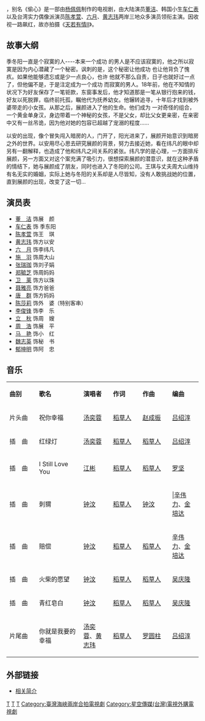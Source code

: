 {{电视节目信息框
| 名称       = 天若有情(台灣翻譯：偷心)
| 原名       = Endless Love
| 图片       = 电视剧天若有情 2005.jpg
| 图说       = 
| 类型       = [[偶像剧|偶像剧]]
| 原创       = 
| 发展       = 
| 导演       = 胡秀兰、叶昭仪
| 副导演     = 林惠美、杨启荣
| 编剧       = 李顺慈
| 演出       = [[董洁|董　洁]]<br/>[[车仁表|车仁表]]<br/>[[陈孝萱|陈孝萱]]<br/>[[黄志玮|黄志玮]]<br/>[[六月_(艺人)|六　月]]<br/>[[施羽|施　羽]] 
| 片头曲     = 祝你幸福（[[汤奕蓉|汤奕蓉]]）
| 片尾曲     = 你就是我要的幸福（[[汤奕蓉|汤奕蓉]]、[[黄志玮|黄志玮]]）
| 国家       = {{TWN}}、{{CHNML}}
| 语言       = [[台湾国语|国语]]
| 集数       = 35集
| 执行制作   = 许佩珊
| 制作人     = [[杨佩佩|杨佩佩]]
| 监制       = 
| 副制作人   = 
| 共同制片人 = 
| 制作公司   = 杨佩佩工作室、[[新亚洲娱乐集团|新亚洲娱乐集团]] 
| 编审       = 
| 剪辑       = 刘忆华
| 外景       = 
| 机位       = 
| 每集长     = 60分钟
| 频道       = [[卫视中文台|卫视中文台]]
| 视频制式   = 
| 音频制式   = 
| 开始       = 2005年4月4日
| 结束       = 2005年5月20日
| 频道1       = [[浙江卫视|浙江卫视]]
| 视频制式1   = 
| 音频制式 1  = 
| 开始1       = 2005年3月5日
| 结束1       = 2005年4月21日
| 官方网站   = 
| imdb_id    = 
| tv_com_id  = 
}}

{{engname|天若有情|''Endless Love''}}，别名《偷心》是一部由[[杨佩佩|杨佩佩]]制作的电视剧，由大陆演员[[董洁|董洁]]、韩国小生[[车仁表|车仁表]]以及台湾实力偶像派演员[[陈孝萱|陈孝萱]]、[[六月_(艺人)|六月]]、[[黄志玮|黄志玮]]两岸三地众多演员领衔主演。因收视一路飙红，故亦拍摄《[[天若有情Ⅱ_(电视剧)|天若有情Ⅱ]]》。

==故事大纲==
季冬阳一直是个寂寞的人----本来一个成功 的男人是不应该寂寞的，他之所以寂寞是因为内心潜藏了一个秘密。讽刺的是，这个秘密让他成功 也让他背负了愧 疚。如果他能够遗忘或是少一点良心，也许 他就不那么自责，日子也就好过一点了，但他偏不是，于是注定成为一个成功 而寂寞的男人。18年前，他在不知情的状况下为好友保存了一笔钜款，东窗事发后，他才知道那是一笔从银行抱来的钱，好友以死脱罪，临终前托孤，瞩他代为抚养幼女。他辗转追寻，十年后才找到被外婆带走的小女孩。从那之后，展颜进入了他的生命。他们成为 一对奇怪的组合，一个黄金单身汉，身边带着一个神秘的女孩，不是父女，却比父女更亲密，在亲密中又有一丝吊诡，因为他对她的包容已超越了宠溺的程度……

以安的出现，像个冒失闯入暗房的人，门开了，阳光进来了，展颜开始意识到暗房之外的世界。以安用尽心思去研究展颜的背景，努力去接近她，看在纬凡的眼中却另有一翻解释，也造成了他和纬凡之间关系的紧张。纬凡学的是心理，一方面排斥展颜，另一方面又对这个案充满了吸引力，很想探索展颜的潜意识，就在这种矛盾的情结下，她与展颜成了朋友，同时也进入了冬阳的公司。王琪与丈夫周大山维持有名无实的婚姻，实际上她与冬阳的关系却是人尽皆知，没有人敢挑战她的位置，直到展颜的出现，改变了这一切…

==演员表==
*[[董洁|董　洁]] 饰展　颜
*[[车仁表|车仁表]] 饰 季东阳
*[[陈孝萱|陈孝萱]] 饰王　琪
*[[黄志玮|黄志玮]] 饰方以安
*[[六月_(艺人)|六　月]] 饰李纬凡
*[[施羽|施　羽]] 饰周大山
*[[张瑞珈|张瑞珈]] 饰刘子娟
*[[郑毓芝|郑毓芝]] 饰周妈妈
*[[卫莱|卫　莱]] 饰方以珠
*[[聂雅亮|聂雅亮]] 饰方爸爸
*[[唐群|唐　群]] 饰方妈妈
*[[陈莎莉|陈莎莉]] 饰外　婆（特别客串） 
*[[李俊锋|李俊锋]] 饰李　乐
*[[立秋|立　秋]] 饰周　嫂
*[[周浩|周　浩]] 饰展　平
*[[马艳|马　艳]] 饰小　红
*[[魏志英|魏志英]] 饰秘　书 
*[[郁坤明|郁坤明]] 饰阿　忠

==音乐==
{|class="wikitable" style="width:100%"
|- style="width:100%; background:cornflowerblue; color:white" align=center
|style="width:10%"|'''曲别'''||style="width:15%"|'''歌名'''||style="width:10%"|'''演唱者'''||style="width:10%"|'''作词'''||style="width:10%"|'''作曲'''||style="width:10%"|'''编曲'''
|-align=center 
|片头曲||祝你幸福||[[汤奕蓉|汤奕蓉]]||[[稻草人|稻草人]]||[[赵成振|赵成振]]||[[吕绍淳|吕绍淳]]
|-align=center 
|插　曲||红绿灯||[[汤奕蓉|汤奕蓉]]||[[稻草人|稻草人]]||[[稻草人|稻草人]]||[[吕绍淳|吕绍淳]]
|-align=center 
|插　曲||I Still Love You||[[江彬|江彬]]||[[稻草人|稻草人]]||[[稻草人|稻草人]]||[[罗坚|罗坚]]
|-align=center 
|插　曲||刺猬||[[钟汶|钟汶]]||[[稻草人|稻草人]]||[[钟汶|钟汶]]|||[[辛伟力|辛伟力]]、[[金培达|金培达]]
|-align=center 
|插　曲||赔偿||[[钟汶|钟汶]]||[[稻草人|稻草人]]||[[稻草人|稻草人]]||[[辛伟力|辛伟力]]、[[金培达|金培达]]
|-align=center 
|插　曲||火柴的愿望||[[钟汶|钟汶]]||[[稻草人|稻草人]]||[[稻草人|稻草人]]||[[吴庆隆|吴庆隆]]
|-align=center 
|插　曲||青红皂白||[[钟汶|钟汶]]||[[稻草人|稻草人]]||[[稻草人|稻草人]]||[[吴庆隆|吴庆隆]]
|-align=center 
|片尾曲||你就是我要的幸福||[[汤奕蓉|汤奕蓉]]、[[黄志玮|黄志玮]]||[[稻草人|稻草人]]||[[罗圆柱|罗圆柱]]||[[吕绍淳|吕绍淳]]
|}

== 外部链接 ==
*[http://yule.sohu.com/s2005/tryq.shtml 相关简介]{{Wayback|url=http://yule.sohu.com/s2005/tryq.shtml |date=20110923182108 }}

[[Category:2005年中国电视剧集|T]]
[[Category:中國偶像劇|T]]
[[Category:電視劇集系列|T]]
[[Category:臺灣海峽兩岸合拍電視劇|Category:臺灣海峽兩岸合拍電視劇]]
[[Category:星空傳媒(台灣)電視外購電視劇|Category:星空傳媒(台灣)電視外購電視劇]]